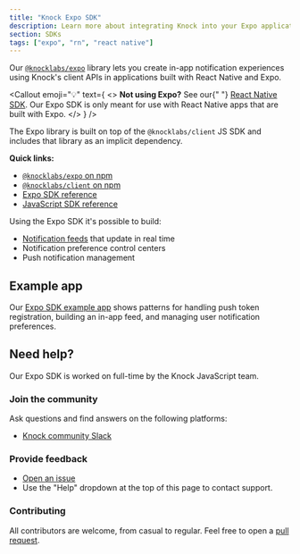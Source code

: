 ```yaml
---
title: "Knock Expo SDK"
description: Learn more about integrating Knock into your Expo applications through our Expo SDK.
section: SDKs
tags: ["expo", "rn", "react native"]
---
```


Our [`@knocklabs/expo`](https://www.npmjs.com/package/@knocklabs/expo) library lets you create in-app notification experiences using Knock's client APIs in applications built with React Native and Expo.

<Callout
  emoji="💡"
  text={
    <>
      <strong>Not using Expo?</strong> See our{" "}
      <a href="/in-app-ui/react-native/sdk/overview">React Native SDK</a>. Our
      Expo SDK is only meant for use with React Native apps that are built with
      Expo.
    </>
  }
/>

The Expo library is built on top of the `@knocklabs/client` JS SDK and includes that library as an implicit dependency.

**Quick links:**

- [`@knocklabs/expo` on npm](https://www.npmjs.com/package/@knocklabs/expo)
- [`@knocklabs/client` on npm](https://www.npmjs.com/package/@knocklabs/client)
- [Expo SDK reference](/in-app-ui/expo/sdk/reference)
- [JavaScript SDK reference](/in-app-ui/javascript/sdk/reference)

Using the Expo SDK it's possible to build:

- [Notification feeds](/in-app-ui/react-native/notification-feeds) that update in real time
- Notification preference control centers
- Push notification management

## Example app

Our [Expo SDK example app](https://github.com/knocklabs/javascript/tree/main/examples/expo-example) shows patterns for handling push token registration, building an in-app feed, and managing user notification preferences.

## Need help?

Our Expo SDK is worked on full-time by the Knock JavaScript team.

### Join the community

Ask questions and find answers on the following platforms:

- [Knock community Slack](https://knock.app/join-slack)

### Provide feedback

- [Open an issue](https://github.com/knocklabs/javascript/issues/new)
- Use the "Help" dropdown at the top of this page to contact support.

### Contributing

All contributors are welcome, from casual to regular. Feel free to open a [pull request](https://github.com/knocklabs/javascript/pulls/new).
